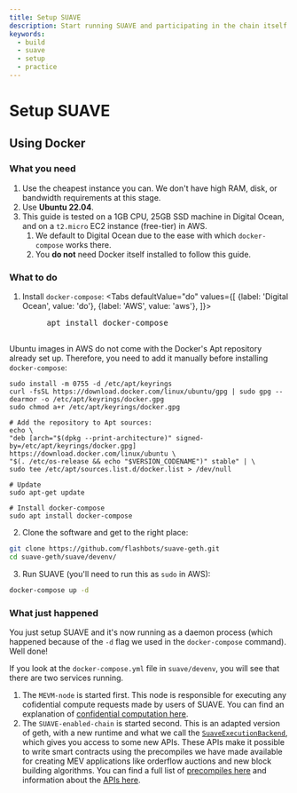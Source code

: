 ```yaml
---
title: Setup SUAVE
description: Start running SUAVE and participating in the chain itself
keywords:
  - build
  - suave
  - setup
  - practice
---
```



# Setup SUAVE

## Using Docker

### What you need

1. Use the cheapest instance you can. We don't have high RAM, disk, or bandwidth requirements at this stage.
2. Use **Ubuntu 22.04**.
3. This guide is tested on a 1GB CPU, 25GB SSD machine in Digital Ocean, and on a `t2.micro` EC2 instance (free-tier) in AWS. 
    1. We default to Digital Ocean due to the ease with which `docker-compose` works there. 
    2. You **do not** need Docker itself installed to follow this guide.

### What to do

1. Install `docker-compose`:
<Tabs
  defaultValue="do"
  values={[
    {label: 'Digital Ocean', value: 'do'},
    {label: 'AWS', value: 'aws'},
  ]}>
  <TabItem value="do">
    <pre>
        apt install docker-compose
    </pre>
  </TabItem>
  <TabItem value="aws">
    Ubuntu images in AWS do not come with the Docker's Apt repository already set up. Therefore, you need to add it manually before installing <code>docker-compose</code>:

    sudo install -m 0755 -d /etc/apt/keyrings
    curl -fsSL https://download.docker.com/linux/ubuntu/gpg | sudo gpg --dearmor -o /etc/apt/keyrings/docker.gpg
    sudo chmod a+r /etc/apt/keyrings/docker.gpg

    # Add the repository to Apt sources:
    echo \
    "deb [arch="$(dpkg --print-architecture)" signed-by=/etc/apt/keyrings/docker.gpg] https://download.docker.com/linux/ubuntu \
    "$(. /etc/os-release && echo "$VERSION_CODENAME")" stable" | \
    sudo tee /etc/apt/sources.list.d/docker.list > /dev/null

    # Update
    sudo apt-get update

    # Install docker-compose
    sudo apt install docker-compose
  </TabItem>
</Tabs>

2. Clone the software and get to the right place:
```bash
git clone https://github.com/flashbots/suave-geth.git
cd suave-geth/suave/devenv/
```
3. Run SUAVE (you'll need to run this as `sudo` in AWS):
```bash
docker-compose up -d 
```

### What just happened

You just setup SUAVE and it's now running as a daemon process (which happened because of the `-d` flag we used in the `docker-compose` command). Well done!

If you look at the `docker-compose.yml` file in `suave/devenv`, you will see that there are two services running. 

1. The `MEVM-node` is started first. This node is responsible for executing any cofidential compute requests made by users of SUAVE. You can find an explanation of [confidential computation here](/reference/confidential-computation).
2. The `SUAVE-enabled-chain` is started second. This is an adapted version of geth, with a new runtime and what we call the [`SuaveExecutionBackend`](/reference/MEVM#architecture), which gives you access to some new APIs. These APIs make it possible to write smart contracts using the precompiles we have made available for creating MEV applications like orderflow auctions and new block building algorithms. You can find a full list of [precompiles here](/reference/precompiles) and information about the [APIs here](/reference/confidential-compute#apis).